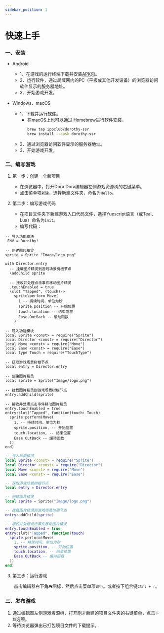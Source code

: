 ```yaml
---
sidebar_position: 1
---
```



# 快速上手

### 一、安装

- Android
	- 1、在游戏的运行终端下载并安装[APK](https://github.com/ippclub/Dorothy-SSR/releases/latest)包。
	- 2、运行软件，通过局域网内的PC（平板或其他开发设备）的浏览器访问软件显示的服务器地址。
	- 3、开始游戏开发。

- Windows、macOS
	- 1、下载并运行[软件](https://github.com/ippclub/Dorothy-SSR/releases/latest)。
		- 在macOS上也可以通过 Homebrew进行软件安装。
			```sh
			brew tap ippclub/dorothy-ssr 
			brew install --cask dorothy-ssr
			```
	- 2、通过浏览器访问软件显示的服务器地址。
	- 3、开始游戏开发。

### 二、编写游戏

1. 第一步：创建一个新项目

	- 在浏览器中，打开Dora Dora编辑器左侧游戏资源树的右键菜单。
	- 点击菜单项`新建`，选择新建文件夹，命名为`Hello`。

2. 第二步：编写游戏代码

	- 在项目文件夹下新建游戏入口代码文件，选择Yuescript语言（或Teal、Lua）命名为`init`。
	- 编写代码：

<Tabs>
<TabItem value="yue" label="Yuescript">

```yue title="Hello/init.yue"
-- 导入功能模块
_ENV = Dorothy!

-- 创建图片精灵
sprite = Sprite "Image/logo.png"

with Director.entry
  -- 挂载图片精灵到游戏场景树根节点
  \addChild sprite

  -- 接收并处理点击事件移动图片精灵
  .touchEnabled = true
  \slot "Tapped", (touch)->
    sprite\perform Move(
      1 -- 持续时间，单位为秒
      sprite.position -- 开始位置
      touch.location -- 结束位置
      Ease.OutBack -- 缓动函数
    )
```

</TabItem>
<TabItem value="tl" label="Teal">

```teal title="Hello/init.tl"
-- 导入功能模块
local Sprite <const> = require("Sprite")
local Director <const> = require("Director")
local Move <const> = require("Move")
local Ease <const> = require("Ease")
local type Touch = require("TouchType")

-- 获取游戏场景树根节点
local entry = Director.entry

-- 创建图片精灵
local sprite = Sprite("Image/logo.png")

-- 挂载图片精灵到游戏场景树根节点
entry:addChild(sprite)

-- 接收并处理点击事件移动图片精灵
entry.touchEnabled = true
entry:slot("Tapped", function(touch: Touch)
  sprite:perform(Move(
    1, -- 持续时间，单位为秒
    sprite.position, -- 开始位置
    touch.location, -- 结束位置
    Ease.OutBack -- 缓动函数
  ))
end)
```

</TabItem>
<TabItem value="lua" label="Lua">

```lua title="Hello/init.lua"
-- 导入功能模块
local Sprite <const> = require("Sprite")
local Director <const> = require("Director")
local Move <const> = require("Move")
local Ease <const> = require("Ease")

-- 获取游戏场景树根节点
local entry = Director.entry

-- 创建图片精灵
local sprite = Sprite("Image/logo.png")

-- 挂载图片精灵到游戏场景树根节点
entry:addChild(sprite)

-- 接收并处理点击事件移动图片精灵
entry.touchEnabled = true
entry:slot("Tapped", function(touch)
  sprite:perform(Move(
    1, -- 持续时间，单位为秒
    sprite.position, -- 开始位置
    touch.location, -- 结束位置
    Ease.OutBack -- 缓动函数
  ))
end)
```

</TabItem>
</Tabs>

3. 第三步：运行游戏

&emsp;&emsp;点击编辑器右下角`🎮`图标，然后点击菜单项`运行`。或者按下组合键`Ctrl + r`。

### 三、发布游戏

1. 通过编辑器左侧游戏资源树，打开刚才新建的项目文件夹的右键菜单，点击`下载`选项。
2. 等待浏览器弹出已打包项目文件的下载提示。